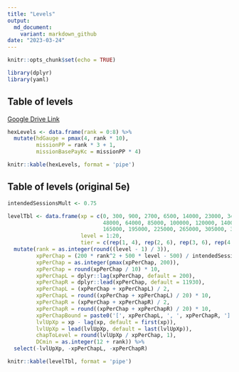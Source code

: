 ```yaml
---
title: "Levels"
output:
  md_document:
    variant: markdown_github
date: "2023-03-24"
---
```


```r
knitr::opts_chunk$set(echo = TRUE)

library(dplyr)
library(yaml)
```

## Table of levels

[Google Drive Link](https://docs.google.com/spreadsheets/d/1B9a7m8iBmsvPW8n7CQp91mwxGswfDrnrYzauqcntQKA/edit#gid=1672913206)

```r
hexLevels <- data.frame(rank = 0:8) %>%
  mutate(hdGauge = pmax(4, rank * 10),
         missionPP = rank * 3 + 1,
         missionBasePayKc = missionPP * 4)

knitr::kable(hexLevels, format = 'pipe')
```



## Table of levels (original 5e)

```r

intendedSessionsMult <- 0.75

levelTbl <- data.frame(xp = c(0, 300, 900, 2700, 6500, 14000, 23000, 34000,
                              48000, 64000, 85000, 100000, 120000, 140000,
                              165000, 195000, 225000, 265000, 305000, 355000),
                       level = 1:20,
                       tier = c(rep(1, 4), rep(2, 6), rep(3, 6), rep(4, 4))) %>% 
  mutate(rank = as.integer(round((level - 1) / 3)),
         xpPerChap = (200 * rank^2 + 500 * level - 500) / intendedSessionsMult,
         xpPerChap = as.integer(pmax(xpPerChap, 200)),
         xpPerChap = round(xpPerChap / 10) * 10,
         xpPerChapL = dplyr::lag(xpPerChap, default = 200),
         xpPerChapR = dplyr::lead(xpPerChap, default = 11930),
         xpPerChapL = (xpPerChap + xpPerChapL) / 2,
         xpPerChapL = round((xpPerChap + xpPerChapL) / 20) * 10,
         xpPerChapR = (xpPerChap + xpPerChapR) / 2,
         xpPerChapR = round((xpPerChap + xpPerChapR) / 20) * 10,
         xpPerChapBound = paste0('[', xpPerChapL, ', ', xpPerChapR, ']'),
         lvlUpXp = xp - lag(xp, default = first(xp)),
         lvlUpXp = lead(lvlUpXp, default = last(lvlUpXp)),
         chapToLevel = round(lvlUpXp / xpPerChap, 1),
         DCmin = as.integer(12 + rank)) %>%
  select(-lvlUpXp, -xpPerChapL, -xpPerChapR)

knitr::kable(levelTbl, format = 'pipe')
```
